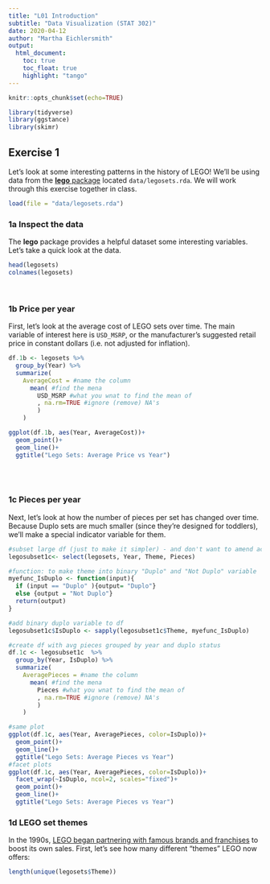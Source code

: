 ```yaml
---
title: "L01 Introduction"
subtitle: "Data Visualization (STAT 302)" 
date: 2020-04-12
author: "Martha Eichlersmith"
output:
  html_document:
    toc: true
    toc_float: true
    highlight: "tango"
---
```


```r
knitr::opts_chunk$set(echo=TRUE)
```



```r
library(tidyverse)
library(ggstance)
library(skimr)
```


## Exercise 1

Let's look at some interesting patterns in the history of LEGO! We'll be using data from the [**lego** package](https://github.com/seankross/lego) located `data/legosets.rda`. We will work through this exercise together in class.

```r
load(file = "data/legosets.rda")
```


### 1a Inspect the data

The **lego** package provides a helpful dataset some interesting variables. Let's take a quick look at the data.

```r
head(legosets)
colnames(legosets)
```


<br>

### 1b Price per year

First, let's look at the average cost of LEGO sets over time. The main variable of interest here is `USD_MSRP`, or the manufacturer's suggested retail price in constant dollars (i.e. not adjusted for inflation).  

```r
df.1b <- legosets %>%
  group_by(Year) %>%
  summarize(
    AverageCost = #name the column
      mean( #find the mena
        USD_MSRP #what you wnat to find the mean of 
        , na.rm=TRUE #ignore (remove) NA's
        )
    )

ggplot(df.1b, aes(Year, AverageCost))+
  geom_point()+
  geom_line()+
  ggtitle("Lego Sets: Average Price vs Year")
```
<br><br>

### 1c Pieces per year

Next, let’s look at how the number of pieces per set has changed over time. Because Duplo sets are much smaller (since they’re designed for toddlers), we’ll make a special indicator variable for them.


```r
#subset large df (just to make it simpler) - and don't want to amend actual legosets df 
legosubset1c<- select(legosets, Year, Theme, Pieces)

#function: to make theme into binary "Duplo" and "Not Duplo" variable 
myefunc_IsDuplo <- function(input){
  if (input == "Duplo" ){output= "Duplo"}
  else {output = "Not Duplo"}
  return(output)
}

#add binary duplo variable to df
legosubset1c$IsDuplo <- sapply(legosubset1c$Theme, myefunc_IsDuplo)

#create df with avg pieces grouped by year and duplo status
df.1c <- legosubset1c  %>%
  group_by(Year, IsDuplo) %>%
  summarize(
    AveragePieces = #name the column
      mean( #find the mena
        Pieces #what you wnat to find the mean of 
        , na.rm=TRUE #ignore (remove) NA's
        )
    )

#same plot 
ggplot(df.1c, aes(Year, AveragePieces, color=IsDuplo))+
  geom_point()+
  geom_line()+
  ggtitle("Lego Sets: Average Pieces vs Year")
#facet plots
ggplot(df.1c, aes(Year, AveragePieces, color=IsDuplo))+
  facet_wrap(~IsDuplo, ncol=2, scales="fixed")+
  geom_point()+
  geom_line()+
  ggtitle("Lego Sets: Average Pieces vs Year")
```




### 1d LEGO set themes

In the 1990s, [LEGO began partnering with famous brands and franchises](https://www.cnbc.com/2018/04/27/lego-marketing-strategy-made-it-world-favorite-toy-brand.html) to boost its own sales. First, let's see how many different "themes" LEGO now offers:

```r
length(unique(legosets$Theme))
```

